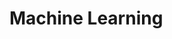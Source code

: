 # Machine Learning


<!-- $p$ is unknown but expected to be around 1/3. Standard error will be approximated -->

<!-- $$ -->
<!-- SE = \sqrt(\frac{p(1-p)}{n}) \approx \sqrt{\frac{1/3 (1 - 1/3)} {300}} = 0.027 -->
<!-- $$ -->

<!-- You can also use math in footnotes like this^[where we mention $p = \frac{a}{b}$]. -->

<!-- We will approximate standard error to 0.027[^longnote] -->

<!-- [^longnote]: $p$ is unknown but expected to be around 1/3. Standard error will be approximated -->

<!--     $$ -->
<!--     SE = \sqrt(\frac{p(1-p)}{n}) \approx \sqrt{\frac{1/3 (1 - 1/3)} {300}} = 0.027 -->
<!--     $$ -->
